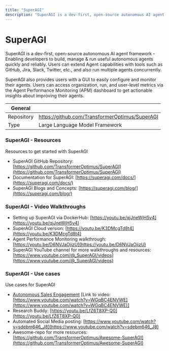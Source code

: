 ```yaml
---
title: "SuperAGI"
description: "SuperAGI is a dev-first, open-source autonomous AI agent framework - Enabling developers to build, manage & run useful autonomous agents quickly and reliably."
---
```


# SuperAGI

SuperAGI is a dev-first, open-source autonomous AI agent framework - Enabling developers to build, manage & run useful autonomous agents quickly and reliably. Users can extend Agent capabilities with tools such as GitHub, Jira, Slack, Twitter, etc., and also run multiple agents concurrently.

SuperAGI also provides users with a GUI to easily configure and monitor their agents. Users can access organization, run, and user-level metrics via the Agent Performance Monitoring (APM) dashboard to get actionable insights about improving their agents.

| General |  |
| --- | --- |
| Repository | https://github.com/TransformerOptimus/SuperAGI |
| Type | Large Language Model Framework |

### SuperAGI **- Resources**

Resources to get started with SuperAGI

- SuperAGI GitHub Repository: [https://github.com/TransformerOptimus/SuperAGI](https://github.com/TransformerOptimus/SuperAGI)
- Documentation for SuperAGI: [https://superagi.com/docs/](https://superagi.com/docs/)
- SuperAGI Blogs and Concepts: [https://superagi.com/blog/](https://superagi.com/blog/)

### SuperAGI - Video Walkthroughs

- Setting up SuperAGI via DockerHub: [https://youtu.be/qjJneWjH5v4](https://youtu.be/qjJneWjH5v4)
- SuperAGI Cloud version: [https://youtu.be/K3DMcgTd8t4](https://youtu.be/K3DMcgTd8t4)
- Agent Performance Monitoring walkthrough: [https://youtu.be/D6NVJaOjizU](https://youtu.be/D6NVJaOjizU)
- SuperAGI YouTube channel for more walkthroughs and resources: [https://www.youtube.com/@_SuperAGI/videos](https://www.youtube.com/@_SuperAGI/videos)

### SuperAGI **- Use cases**

Use cases for SuperAGI

- [Autonomous Sales Engagement](https://www.youtube.com/watch?v=WGqBC4ENVWE) [Link to video: [https://www.youtube.com/watch?v=WGqBC4ENVWE](https://www.youtube.com/watch?v=WGqBC4ENVWE)]
- Research Buddy: [https://youtu.be/LfZ6T8XP-Q0](https://youtu.be/LfZ6T8XP-Q0)
- Automated Social Media posting: [https://www.youtube.com/watch?v=sdebm646_J8](https://www.youtube.com/watch?v=sdebm646_J8)
- Awesome-repo for more resources: [https://github.com/TransformerOptimus/Awesome-SuperAGI](https://github.com/TransformerOptimus/Awesome-SuperAGI)
